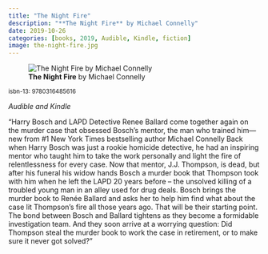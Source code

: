 ```yaml
---
title: "The Night Fire"
description: "**The Night Fire** by Michael Connelly"
date: 2019-10-26
categories: [books, 2019, Audible, Kindle, fiction]
image: the-night-fire.jpg
---
```

![**The Night Fire** by Michael Connelly](the-night-fire.jpg){fig-align="left"}

<sup>isbn-13: 9780316485616</sup>

*Audible and Kindle*

"Harry Bosch and LAPD Detective Renee Ballard come together again on the
murder case that obsessed Bosch's mentor, the man who trained him---new
from #1 New York Times bestselling author Michael Connelly Back when Harry
Bosch was just a rookie homicide detective, he had an inspiring mentor who
taught him to take the work personally and light the fire of relentlessness
for every case. Now that mentor, J.J. Thompson, is dead, but after his
funeral his widow hands Bosch a murder book that Thompson took with him
when he left the LAPD 20 years before -- the unsolved killing of a troubled
young man in an alley used for drug deals. Bosch brings the murder book to
Renée Ballard and asks her to help him find what about the case lit
Thompson's fire all those years ago. That will be their starting point. The
bond between Bosch and Ballard tightens as they become a formidable
investigation team. And they soon arrive at a worrying question: Did
Thompson steal the murder book to work the case in retirement, or to make
sure it never got solved?"